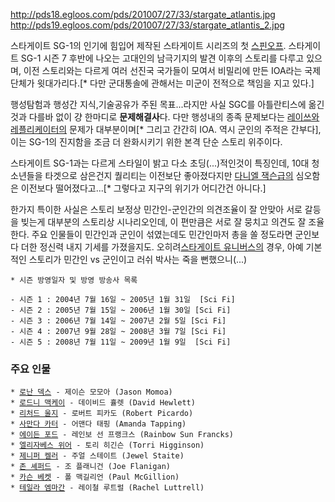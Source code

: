 http://pds18.egloos.com/pds/201007/27/33/stargate_atlantis.jpg
http://pds19.egloos.com/pds/201007/27/33/stargate_atlantis_2.jpg

스타게이트 SG-1의 인기에 힘입어 제작된 스타게이트 시리즈의 첫 [[스핀오프]].
스타게이트 SG-1 시즌 7 후반에 나오는 고대인의 남극기지의 발견 이후의 스토리를 다루고 있으며, 이전 스토리와는 다르게 여러 선진국 국가들이 모여서 비밀리에 만든 IOA라는 국제단체가 윗대가리다.[* 다만 군대통솔에 관해서는 미군이 전적으로 책임을 지고 있다.] 

행성탐험과 행성간 지식,기술공유가 주된 목표...라지만 사실 SGC를 아틀란티스에 옮긴것과 다를바 없이 걍 한마디로 '''문제해결사'''다. 다만 행성내의 종족 문제보다는 [[레이쓰]]와 [[레플리케이터]]의 문제가 대부분이며[* 그리고 간간히 IOA. 역시 군인의 주적은 간부다], 이는 SG-1의 진지함을 조금 더 완화시키기 위한 본격 단순 스토리 위주이다.

스타게이트 SG-1과는 다르게 스타일이 밝고 다소 초딩(...)적인것이 특징인데, 10대 청소년들을 타겟으로 삼은건지 퀄리티는 이전보단 좋아졌다지만 [[다니엘 잭슨]]급의 심오함은 이전보다 떨어졌다고...[* 그렇다고 지구의 위기가 어디간건 아니다.]

한가지 특이한 사실은 스토리 보정상 민간인-군인간의 의견조율이 잘 안맞아 서로 갈등을 빚는게 대부분의 스토리상 시나리오인데, 이 편만큼은 서로 잘 뭉치고 의견도 잘 조율한다. 주요 인물들이 민간인과 군인이 섞였는데도 민간인마저 총을 쏠 정도라면 군인보다 더한 정신력 내지 기세를 가졌을지도. 오히려[[스타게이트 유니버스]]의 경우, 아예 기본적인 스토리가 민간인 vs 군인이고 러쉬 박사는 죽을 뻔했으니(...)

 * 시즌 방영일자 및 방영 방송사 목록

 - 시즌 1 : 2004년 7월 16일 ~ 2005년 1월 31일  [Sci Fi]
 - 시즌 2 : 2005년 7월 15일 ~ 2006년 1월 30일 [Sci Fi]
 - 시즌 3 : 2006년 7월 14일 ~ 2007년 2월 5일 [Sci Fi]
 - 시즌 4 : 2007년 9월 28일 ~ 2008년 3월 7일 [Sci Fi]
 - 시즌 5 : 2008년 7월 11일 ~ 2009년 1월 9일  [Sci Fi]

=== 주요 인물 ===
 * [[로난 덱스]] - 제이슨 모모아 (Jason Momoa)
 * [[로드니 맥케이]] - 데이비드 휼렛 (David Hewlett)
 * [[리처드 울지]] - 로버트 피카도 (Robert Picardo)
 * [[사만다 카터]] - 어맨다 태핑 (Amanda Tapping)
 * [[에이든 포드]] - 레인보 선 프랭크스 (Rainbow Sun Francks)
 * [[엘리자베스 위어]] - 토리 히긴슨 (Torri Higginson)
 * [[제니퍼 켈러]] - 주얼 스테이트 (Jewel Staite)
 * [[존 셰퍼드]] - 조 플래니건 (Joe Flanigan)
 * [[카슨 베켓]] - 폴 맥길리언 (Paul McGillion)
 * [[테일라 엠마간]] - 레이철 루트럴 (Rachel Luttrell)
